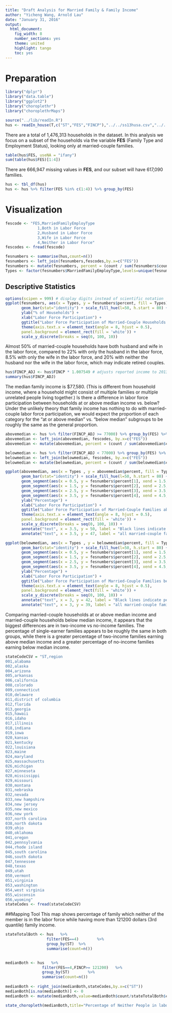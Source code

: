 ```yaml
---
title: "Draft Analysis for Married Family & Family Income"
author: "Yicheng Wang, Arnold Lau"
date: "January 31, 2016"
output:
  html_document:
    fig_width: 8
    number_sections: yes
    theme: united
    highlight: tango
    toc: yes
---
```


# Preparation
````r
library("dplyr")
library("data.table")
library("ggplot2")
library("choroplethr")
library("choroplethrMaps")
````

```r
source("../lib/readIn.R")
hus <- readIn_house(T,c("ST","FES","FINCP"),"../../ss13husa.csv","../../ss13husb.csv")
```

There are a total of 1,476,313 households in the dataset. In this analysis we focus on a subset of the households via the variable __FES__ (Family Type and Employment Status), looking only at married-couple families.  
```r
table(hus$FES, useNA = "ifany")
sum(table(hus$FES)[1:4])
```

There are 666,947 missing values in __FES__, and our subset will have 617,090 families.  

```r
hus <- tbl_df(hus)
hus <- hus %>% filter(FES %in% c(1:4)) %>% group_by(FES)
````

# Visualization
````r
fescode <- "FES,MarriedFamilyEmployType
              1,Both in Labor Force
              2,Husband in Labor Force
              3,Wife in Labor Force
              4,Neither in Labor Force"
fescodes <- fread(fescode)

fesnumbers <- summarise(hus,count=n())
fesnumbers <- left_join(fesnumbers,fescodes,by.x=c("FES"))
fesnumbers <- mutate(fesnumbers, percent = (count / sum(fesnumbers$count)) * 100)
Types <- factor(fesnumbers$MarriedFamilyEmployType,levels=unique(fesnumbers$MarriedFamilyEmployType))
````

## Descriptive Statistics

````r
options(scipen = 999) # display digits instead of scientific notation
ggplot(fesnumbers, aes(x = Types, y = fesnumbers$percent, fill = Types)) +                        
       geom_bar(stat="identity") + scale_fill_hue(l=50, h.start = 80) +
       ylab("% of Households") + 
       xlab("Labor Force Participation") + 
       ggtitle("Labor Force Participation of Married-Couple Households in the US") +
       theme(axis.text.x = element_text(angle = 8, hjust = 0.5),
       panel.background = element_rect(fill = 'white')) +
       scale_y_discrete(breaks = seq(0, 100, 10))
````

Almost 50% of married-couple households have both husband and wife in the labor force, compared to 22% with only the husband in the labor force, 8.5% with only the wife in the labor force, and 20% with neither the husband nor the wife in the labor force, which may indicate retired couples.  

````r
hus$FINCP_ADJ <- hus$FINCP * 1.007549 # adjusts reported income to 2013 dollars
summary(hus$FINCP_ADJ)
````

The median family income is $77,580. (This is different from household income, where a household might consist of multiple families or multiple unrelated people living together.) Is there a difference in labor force participation between households at or above median income vs. below? Under the unlikely theory that family income has nothing to do with married-couple labor force participation, we would expect the proportion of each category for the "at or above median" vs. "below median" subgroups to be roughly the same as the general proportion.  

````r
abovemedian <- hus %>% filter(FINCP_ADJ >= 77000) %>% group_by(FES) %>% summarise(count = n())
abovemedian <- left_join(abovemedian, fescodes, by.x=c("FES"))
abovemedian <- mutate(abovemedian, percent = (count / sum(abovemedian$count)) * 100)

belowmedian <- hus %>% filter(FINCP_ADJ < 77000) %>% group_by(FES) %>% summarise(count = n())
belowmedian <- left_join(belowmedian, fescodes, by.x=c("FES"))
belowmedian <- mutate(belowmedian, percent = (count / sum(belowmedian$count)) * 100)
````

````r
ggplot(abovemedian, aes(x = Types , y = abovemedian$percent, fill = Types)) +                        
       geom_bar(stat="identity") + scale_fill_hue(l=50, h.start = 80) +
       geom_segment(aes(x = 0.5, y = fesnumbers$percent[1], xend = 1.5, yend = fesnumbers$percent[1])) +
       geom_segment(aes(x = 1.5, y = fesnumbers$percent[2], xend = 2.5, yend = fesnumbers$percent[2])) +
       geom_segment(aes(x = 2.5, y = fesnumbers$percent[3], xend = 3.5, yend = fesnumbers$percent[3])) +
       geom_segment(aes(x = 3.5, y = fesnumbers$percent[4], xend = 4.5, yend = fesnumbers$percent[4])) +
       ylab("Percentage") + 
       xlab("Labor Force Participation") + 
       ggtitle("Labor Force Participation of Married-Couple Families above Median Income")+
       theme(axis.text.x = element_text(angle = 8, hjust = 0.5),
       panel.background = element_rect(fill = 'white')) +
       scale_y_discrete(breaks = seq(0, 100, 10)) +
       annotate("text", x = 3.5, y = 50, label = "Black lines indicate percentages over") +
       annotate("text", x = 3.5, y = 47, label = "all married-couple families")

ggplot(belowmedian, aes(x = Types , y = belowmedian$percent, fill = Types)) +                        
       geom_bar(stat="identity") + scale_fill_hue(l=50, h.start = 80) +
       geom_segment(aes(x = 0.5, y = fesnumbers$percent[1], xend = 1.5, yend = fesnumbers$percent[1])) +
       geom_segment(aes(x = 1.5, y = fesnumbers$percent[2], xend = 2.5, yend = fesnumbers$percent[2])) +
       geom_segment(aes(x = 2.5, y = fesnumbers$percent[3], xend = 3.5, yend = fesnumbers$percent[3])) +
       geom_segment(aes(x = 3.5, y = fesnumbers$percent[4], xend = 4.5, yend = fesnumbers$percent[4])) +
       ylab("Percentage") + 
       xlab("Labor Force Participation") + 
       ggtitle("Labor Force Participation of Married-Couple Families below Median Income")+
       theme(axis.text.x = element_text(angle = 8, hjust = 0.5),
       panel.background = element_rect(fill = 'white')) +
       scale_y_discrete(breaks = seq(0, 100, 10)) +
       annotate("text", x = 3, y = 42, label = "Black lines indicate percentages over") +
       annotate("text", x = 3, y = 39, label = "all married-couple families")
````

Comparing married-couple households at or above median income and married-couple households below median income, it appears that the biggest differences are in two-income vs no-income families. The percentage of single-earner families appears to be roughly the same in both groups, while there is a greater percentage of two-income families earning above median income and a greater percentage of no-income families earning below median income.  

````r
stateCodeCSV = "ST,region
001,alabama
002,alaska
004,arizona
005,arkansas
006,california
008,colorado
009,connecticut
010,delaware
011,district of columbia
012,florida
013,georgia
015,hawaii
016,idaho
017,illinois
018,indiana
019,iowa
020,kansas
021,kentucky
022,louisiana
023,maine
024,maryland
025,massachusetts
026,michigan
027,minnesota
028,mississippi
029,missouri
030,montana
031,nebraska
032,nevada
033,new hampshire
034,new jersey
035,new mexico
036,new york
037,north carolina
038,north dakota
039,ohio
040,oklahoma
041,oregon
042,pennsylvania
044,rhode island
045,south carolina
046,south dakota
047,tennessee
048,texas
049,utah
050,vermont
051,virginia
053,washington
054,west virginia
055,wisconsin
056,wyoming"
stateCodes <- fread(stateCodeCSV)
````


##Mapping Tool
This map shows percentage of family which neither of the member is in the labor force while having more than 121200 dollars (3rd quantile) family income. 
````r

stateTotalBoth <- hus	%>%
				  filter(FES==4)		%>%
				  group_by(ST)	%>%
				  summarise(count=n())
				  

medianBoth <- hus	%>%
				filter(FES==4,FINCP>= 121200)	%>%
				group_by(ST)		%>%
				summarise(count=n())
								  
medianBoth <- right_join(medianBoth,stateCodes,by.x=c("ST"))
medianBoth[is.na(medianBoth)] <- 0
medianBoth <- mutate(medianBoth,value=medianBoth$count/stateTotalBoth$count*100)

state_choropleth(medianBoth,title="Percentage of Neither People in labor earning more than 121200",num_colors=3	)
````




